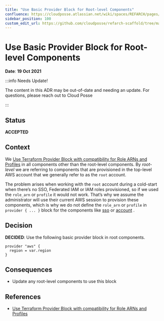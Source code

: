 ```yaml
---
title: "Use Basic Provider Block for Root-level Components"
confluence: https://cloudposse.atlassian.net/wiki/spaces/REFARCH/pages/1182433314/Use+Basic+Provider+Block+for+Root-level+Components
sidebar_position: 100
custom_edit_url: https://github.com/cloudposse/refarch-scaffold/tree/main/docs/docs/reference/adrs/use-basic-provider-block-for-root-level-components.md
---
```


# Use Basic Provider Block for Root-level Components
**Date**: **19 Oct 2021**

:::info Needs Update!

The content in this ADR may be out-of-date and needing an update. For questions, please reach out to Cloud Posse

:::

## Status

**ACCEPTED**

## Context

We [Use Terraform Provider Block with compatibility for Role ARNs and Profiles](/reference-architecture/reference/adrs/use-terraform-provider-block-with-compatibility-for-role-arns-an) in all components other than the root-level components. By _root-level_ we are referring to components that are provisioned in the top-level AWS account that we generally refer to as the `root` account.

The problem arises when working with the `root` account during a cold-start when there’s no SSO, Federated IAM or IAM roles provisioned, so if we used the `role_arn` or `profile` it would not work. That’s why we assume the administrator will use their current AWS session to provision these components, which is why we do not define the `role_arn` or `profile` in `provider { ... }` block for the components like [sso](/components/library/aws/aws-sso/) or [account](/components/library/aws/account/) .

## Decision

**DECIDED**: Use the following basic provider block in root components.

```
provider "aws" {
  region = var.region
}
```

## Consequences

- Update any root-level components to use this block

## References

- [Use Terraform Provider Block with compatibility for Role ARNs and Profiles](/reference-architecture/reference/adrs/use-terraform-provider-block-with-compatibility-for-role-arns-an)


